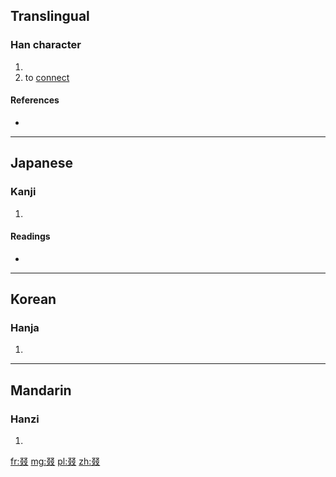 ==Translingual==

===Han character===
{{Han char|rn=29|rad=又|as=06|sn=8|four=|canj=水水水水 (EEEE)|ids=⿰⿱[[又]]又⿱又又}}

# {{defn|Han|sort=又06}}
# to [[connect]]

====References====
* {{Han ref|kx=0166.030|dkj=03157|dj=0377.010|hdz=10397.040|uh=53D5|ud=21461}}

----

==Japanese==

===Kanji===
{{ja-kanji|grade=|rs=又06}}

# {{defn|lang=ja|sort=又06}}

====Readings====
* {{ja-readings|on=[[てつ]] (tetsu), [[てち]] (techi), [[げつ]] (getsu)|kun=[[つづる]] (tsuzuru), [[すみやか]] (sumiyaka)}}

----

==Korean==

===Hanja===
{{ko-hanja|hangeul=철|rv=cheol|mr=ch'ŏl}}

# {{defn|lang=ko|sort=又06}}

----

==Mandarin==

===Hanzi===
{{cmn-hanzi|pin=[[zhuó]] ([[zhuo2]])|wg=cho<sup>2</sup>}}

# {{defn|lang=cmn|sort=又06}}

[[fr:叕]]
[[mg:叕]]
[[pl:叕]]
[[zh:叕]]